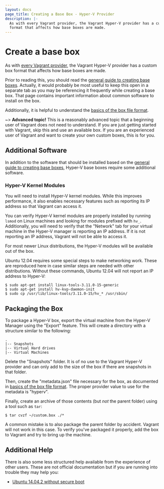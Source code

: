 ```yaml
---
layout: docs
page_title: Creating a Base Box - Hyper-V Provider
description: |-
  As with every Vagrant provider, the Vagrant Hyper-V provider has a custom box
  format that affects how base boxes are made.
---
```


# Create a base box

As with [every Vagrant provider](/vagrant/docs/providers/basic_usage), the
Vagrant Hyper-V provider has a custom box format that affects how base boxes are made.

Prior to reading this, you should read the
[general guide to creating base boxes](/vagrant/docs/boxes/base). Actually,
it would probably be most useful to keep this open in a separate tab
as you may be referencing it frequently while creating a base box. That
page contains important information about common software to install
on the box.

Additionally, it is helpful to understand the
[basics of the box file format](/vagrant/docs/boxes/format).

~> **Advanced topic!** This is a reasonably advanced topic that
a beginning user of Vagrant does not need to understand. If you are
just getting started with Vagrant, skip this and use an available
box. If you are an experienced user of Vagrant and want to create
your own custom boxes, this is for you.

## Additional Software

In addition to the software that should be installed based on the
[general guide to creating base boxes](/vagrant/docs/boxes/base),
Hyper-V base boxes require some additional software.

### Hyper-V Kernel Modules

You will need to install Hyper-V kernel modules. While this improves performance,
it also enables necessary features such as reporting its IP address so that
Vagrant can access it.

You can verify Hyper-V kernel modules are properly installed by
running `lsmod` on Linux machines and looking for modules prefixed with
`hv_`. Additionally, you will need to verify that the "Network" tab for your
virtual machine in the Hyper-V manager is reporting an IP address. If it
is not reporting an IP address, Vagrant will not be able to access it.

For most newer Linux distributions, the Hyper-V modules will be available
out of the box.

Ubuntu 12.04 requires some special steps to make networking work. These
are reproduced here in case similar steps are needed with other distributions.
Without these commands, Ubuntu 12.04 will not report an IP address to
Hyper-V:

```shell-session
$ sudo apt-get install linux-tools-3.11.0-15-generic
$ sudo apt-get install hv-kvp-daemon-init
$ sudo cp /usr/lib/linux-tools/3.11.0-15/hv_* /usr/sbin/
```

## Packaging the Box

To package a Hyper-V box, export the virtual machine from the
Hyper-V Manager using the "Export" feature. This will create a directory
with a structure similar to the following:

```
.
|-- Snapshots
|-- Virtual Hard drives
|-- Virtual Machines
```

Delete the "Snapshots" folder. It is of no use to the Vagrant Hyper-V
provider and can only add to the size of the box if there are snapshots
in that folder.

Then, create the "metadata.json" file necessary for the box, as documented
in [basics of the box file format](/vagrant/docs/boxes/format). The proper
provider value to use for the metadata is "hyperv".

Finally, create an archive of those contents (but _not_ the parent folder)
using a tool such as `tar`:

```shell-session
$ tar cvzf ~/custom.box ./*
```

A common mistake is to also package the parent folder by accident. Vagrant
will not work in this case. To verify you've packaged it properly, add the
box to Vagrant and try to bring up the machine.

## Additional Help

There is also some less structured help available from the experience of
other users. These are not official documentation but if you are running
into trouble they may help you:

- [Ubuntu 14.04.2 without secure boot](https://github.com/hashicorp/vagrant/issues/5419#issuecomment-86235427)
